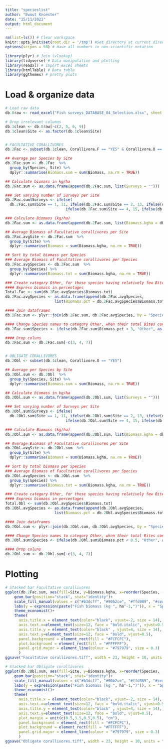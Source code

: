 ```yaml
---
title: "specieslist"
author: "Ewout Knoester"
date: "15/11/2021"
output: html_document
---
```


```r

rm(list=ls()) # Clear workspace
knitr::opts_knit$set(root.dir = '/tmp') #Set directory at current directory for all subsequent chunks
options(scipen = 50) # Have all numbers in non-scientific notation

library(plyr) # Join (vlookup)
library(tidyverse) # Data manipulation and plotting
library(readxl) # Import excel sheets
library(htmlTable) # Data table
library(ggthemes) # pretty plots

```

# Load & organize data
<!--
Data info:
  Data collected by 
-->

```r

# Load raw data
db.0raw <- read_excel("Fish surveys_DATABASE_04_Selection.xlsx", sheet = "SPECIES")

# Drop irrelevant columns
db.1clean <- db.0raw[-c(2, 5, 6, 9)]
db.1clean$Site <- as.factor(db.1clean$Site)


# FACULTATIVE CORALLIVORES
db.2Fac <- subset(db.1clean, Corallivore.F == "YES" & Corallivore.O == "NO" )

## Average per Species by Site
db.2Fac.sum <- db.2Fac  %>%  
  group_by(Species, Site) %>% 
  dplyr::summarise(Biomass.sum = sum(Biomass, na.rm = TRUE))

## Calculate biomass in kg/ha
db.2Fac.sum <- as.data.frame(append(db.2Fac.sum, list(Surveys = ""))) 

### Set varying number of Surveys per Site
db.2Fac.sum$Surveys <- ifelse(
  db.2Fac.sum$Site == 1, 11, ifelse(db.2Fac.sum$Site == 2, 13, ifelse(db.2Fac.sum$Site == 3, 15,
                           ifelse(db.2Fac.sum$Site == 4, 15, ifelse(db.2Fac.sum$Site == 5, 11, 12)))))

### Calculate Biomass (kg/ha)
db.2Fac.sum <- as.data.frame(append(db.2Fac.sum, list(Biomass.kgha = db.2Fac.sum$Biomass.sum / db.2Fac.sum$Surveys))) 

## Average Biomass of Facultative corallivores per Site
db.2Fac.avgSite <- db.2Fac.sum  %>%  
  group_by(Site) %>% 
  dplyr::summarise(Biomass = sum(Biomass.kgha, na.rm = TRUE))

## Sort by total biomass per Species 
### Average Biomass of Facultative corallivores per Species
db.2Fac.avgSpecies <- db.2Fac.sum  %>%  
  group_by(Species) %>% 
  dplyr::summarise(Biomass.tot = sum(Biomass.kgha, na.rm = TRUE))

### Create category Other, for those species having relatively few Bites
#### Express biomass in percentages
Total.Fac <- sum(db.2Fac.avgSpecies$Biomass.tot)
db.2Fac.avgSpecies <- as.data.frame(append(db.2Fac.avgSpecies, 
                      list(Biomass.pct = db.2Fac.avgSpecies$Biomass.tot / Total.Fac * 100)))

#### Join dataframes
db.2Fac.sum <- plyr::join(db.2Fac.sum, db.2Fac.avgSpecies, by = "Species")

#### Change Species names to category Other, when their total Bites contribute < 3%
db.2Fac.sum$Species <- ifelse(db.2Fac.sum$Biomass.pct < 3, "Other", as.character(db.2Fac.sum$Species))

#### Drop coluns
db.2Fac.sum <- db.2Fac.sum[-c(3, 4, 7)] 


# OBLIGATE CORALLIVORES
db.2Obl <- subset(db.1clean, Corallivore.O == "YES")

## Average per Species by Site
db.2Obl.sum <- db.2Obl  %>%  
  group_by(Species, Site) %>% 
  dplyr::summarise(Biomass.sum = sum(Biomass, na.rm = TRUE))

## Calculate biomass in kg/ha
db.2Obl.sum <- as.data.frame(append(db.2Obl.sum, list(Surveys = ""))) 

### Set varying number of Surveys per Site
db.2Obl.sum$Surveys <- ifelse(
  db.2Obl.sum$Site == 1, 11, ifelse(db.2Obl.sum$Site == 2, 13, ifelse(db.2Obl.sum$Site == 3, 15,
                           ifelse(db.2Obl.sum$Site == 4, 15, ifelse(db.2Obl.sum$Site == 5, 11, 12)))))

### Calculate Biomass (kg/ha)
db.2Obl.sum <- as.data.frame(append(db.2Obl.sum, list(Biomass.kgha = db.2Obl.sum$Biomass.sum / db.2Obl.sum$Surveys))) 

## Average Biomass of Facultative corallivores per Site
db.2Obl.avgSite <- db.2Obl.sum  %>%  
  group_by(Site) %>% 
  dplyr::summarise(Biomass = sum(Biomass.kgha, na.rm = TRUE))

## Sort by total biomass per Species 
### Average Biomass of Facultative corallivores per Species
db.2Obl.avgSpecies <- db.2Obl.sum  %>%  
  group_by(Species) %>% 
  dplyr::summarise(Biomass.tot = sum(Biomass.kgha, na.rm = TRUE))

### Create category Other, for those species having relatively few Bites
#### Express biomass in percentages
Total.Obl <- sum(db.2Obl.avgSpecies$Biomass.tot)
db.2Obl.avgSpecies <- as.data.frame(append(db.2Obl.avgSpecies, 
                      list(Biomass.pct = db.2Obl.avgSpecies$Biomass.tot / Total.Obl * 100)))

#### Join dataframes
db.2Obl.sum <- plyr::join(db.2Obl.sum, db.2Obl.avgSpecies, by = "Species")

#### Change Species names to category Other, when their total Bites contribute < 0.5% (none)
db.2Obl.sum$Species <- ifelse(db.2Obl.sum$Biomass.pct < 0.5, "Other", as.character(db.2Obl.sum$Species))

#### Drop coluns
db.2Obl.sum <- db.2Obl.sum[-c(3, 4, 7)] 


```

# Plotting
```r

# Stacked bar Facultative corallivores
ggplot(db.2Fac.sum, aes(fill=Site, y=Biomass.kgha, x=reorder(Species, -Biomass.tot))) + 
    geom_bar(position="stack", stat="identity")+
    scale_fill_manual(values = c("#b3dcff", "#90b2ce", "#ffd989", "#ceaf6e", "#e06060", "#b44d4d"))+
    labs(y = expression(paste("Fish biomass (kg ", ha^-1,")")), x = "Species")+
    theme_economist()+
    theme(
      axis.title.x = element_text(color="black", vjust=-2, size = 14),
      axis.text.x=element_text(size=12, face = "bold.italic", vjust=0.5, angle = -35, hjust=0),
      axis.title.y = element_text(color="black" , vjust=4, size = 14),
      axis.text.y=element_text(size=12, face = "bold", vjust=0.5),
      panel.background = element_rect(fill = "#FCFCFC"),
      plot.background = element_rect(fill = "#FFFFFF"),
      panel.grid.major = element_line(colour = "#797979", size = 0.3)
      )
ggsave("Facultative corallivores.tiff", width = 23, height = 10, units = "cm", dpi=1200, compression = "lzw")

# Stacked bar Obligate corallivores
ggplot(db.2Obl.sum, aes(fill=Site, y=Biomass.kgha, x=reorder(Species, -Biomass.tot))) + 
    geom_bar(position="stack", stat="identity")+
    scale_fill_manual(values = c("#b3dcff", "#90b2ce", "#ffd989", "#ceaf6e", "#e06060", "#b44d4d"))+
    labs(y = expression(paste("Fish biomass (kg ", ha^-1,")")), x = "Species")+
    theme_economist()+
    theme(
      axis.title.x = element_text(color="black", vjust=-2, size = 14),
      axis.text.x=element_text(size=12, face = "bold.italic", vjust=0.5, angle = -35, hjust=0),
      axis.title.y = element_text(color="black" , vjust=4, size = 14),
      axis.text.y=element_text(size=12, face = "bold", vjust=0.5),
      plot.margin = unit(c(0.5,3.5,0.5,0.5), "cm"),
      panel.background = element_rect(fill = "#FCFCFC"),
      plot.background = element_rect(fill = "#FFFFFF"),
      panel.grid.major = element_line(colour = "#797979", size = 0.3)
      )
ggsave("Obligate corallivores.tiff", width = 23, height = 10, units = "cm", dpi=1200, compression = "lzw")

```
